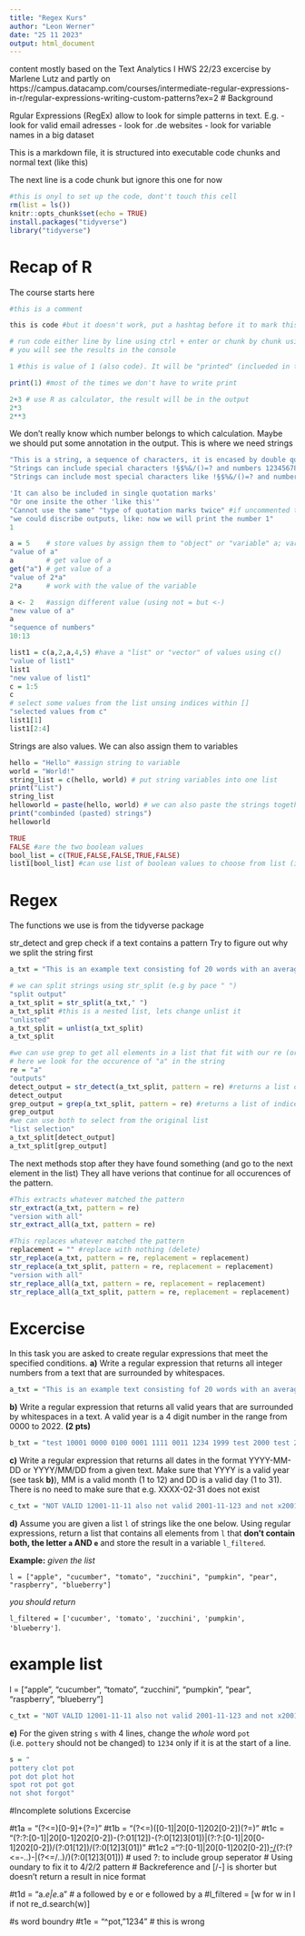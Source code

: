 ---
title: "Regex Kurs"
author: "Leon Werner"
date: "25 11 2023"
output: html_document
---
content mostly based on the Text Analytics I HWS 22/23 excercise by Marlene Lutz
and partly on https://campus.datacamp.com/courses/intermediate-regular-expressions-in-r/regular-expressions-writing-custom-patterns?ex=2
# Background

Rgular Expressions (RegEx) allow to look for simple patterns in text.
E.g. 
- look for valid email adresses
- look for .de websites
- look for variable names in a big dataset


This is a markdown file, it is structured into executable code chunks and normal text (like this)

The next line is a code chunk but ignore this one for now
```{r setup, include=FALSE}
#this is onyl to set up the code, dont't touch this cell
rm(list = ls())
knitr::opts_chunk$set(echo = TRUE)
install.packages("tidyverse")
library("tidyverse")
```

# Recap of R
The course starts here
```{r recap R numers 1, include=True}
#this is a comment

this is code #but it doesn't work, put a hashtag before it to mark this line as comment!

# run code either line by line using ctrl + enter or chunk by chunk using the green play button
# you will see the results in the console

1 #this is value of 1 (also code). It will be "printed" (inclueded in the output)

print(1) #most of the times we don't have to write print

2+3 # use R as calculator, the result will be in the output
2*3
2**3

```

We don't really know which number belongs to which calculation. 
Maybe we should put some annotation in the output. This is where we need strings

```{r recap R strings 1, include=True}
"This is a string, a sequence of characters, it is encased by double quotation marks"
"Strings can include special characters !§$%&/()=? and numbers 1234567890"
"Strings can include most special characters like !§$%&/()=? and numbers 1234567890"

'It can also be included in single quotation marks'
"Or one insite the other 'like this'"
"Cannot use the same" "type of quotation marks twice" #if uncommented this line will cause an error
"we could discribe outputs, like: now we will print the number 1"
1

```

```{r recap R numers 2, include=True}
a = 5    # store values by assign them to "object" or "variable" a; variable names have to start with a letter
"value of a"
a        # get value of a
get("a") # get value of a
"value of 2*a"
2*a      # work with the value of the variable

a <- 2   #assign different value (using not = but <-)
"new value of a"
a
"sequence of numbers"
10:13
```
```{r recap R lists, include=True}
list1 = c(a,2,a,4,5) #have a "list" or "vector" of values using c()
"value of list1"
list1
"new value of list1"
c = 1:5
c
# select some values from the list unsing indices within []
"selected values from c"
list1[1]
list1[2:4]
```
Strings are also values. We can also assign them to variables

```{r recap R strings 2, include=True}

hello = "Hello" #assign string to variable 
world = "World!"
string_list = c(hello, world) # put string variables into one list
print("List")
string_list
helloworld = paste(hello, world) # we can also paste the strings together
print("combinded (pasted) strings")
helloworld

```
```{r recap R bool, include=True}
TRUE
FALSE #are the two boolean values
bool_list = c(TRUE,FALSE,FALSE,TRUE,FALSE)
list1[bool_list] #can use list of boolean values to choose from list (instead of index)
```
# Regex
The functions we use is from the tidyverse package

str_detect and grep check if a text contains a pattern
Try to figure out why we split the string first

```{r regex1, include=T}
a_txt = "This is an example text consisting fof 20 words with an average of 7 chars per word, test 1234123 1233 2312 1231 "

# we can split strings using str_split (e.g by pace " ")
"split output"
a_txt_split = str_split(a_txt," ")
a_txt_split #this is a nested list, lets change unlist it
"unlisted"
a_txt_split = unlist(a_txt_split)
a_txt_split

#we can use grep to get all elements in a list that fit with our re (or pattern)
# here we look for the occurence of "a" in the string
re = "a"
"outputs"
detect_output = str_detect(a_txt_split, pattern = re) #returns a list of Bools
detect_output
grep_output = grep(a_txt_split, pattern = re) #returns a list of indices
grep_output
#we can use both to select from the original list
"list selection"
a_txt_split[detect_output]
a_txt_split[grep_output]
```
The next methods stop after they have found something (and go to the next element in the list)
They all have verions that continue for all occurences of the pattern.
```{r start str_extract, include=T}
#This extracts whatever matched the pattern
str_extract(a_txt, pattern = re)
"version with all"
str_extract_all(a_txt, pattern = re)
```

```{r start str_replace, include=T}
#This replaces whatever matched the pattern
replacement = "" #replace with nothing (delete)
str_replace(a_txt, pattern = re, replacement = replacement)
str_replace(a_txt_split, pattern = re, replacement = replacement)
"version with all"
str_replace_all(a_txt, pattern = re, replacement = replacement)
str_replace_all(a_txt_split, pattern = re, replacement = replacement)

```


# Excercise
In this task you are asked to create regular expressions that meet the specified conditions.
__a)__ Write a regular expression that returns all integer numbers from a text that are surrounded by whitespaces. 
```{r t1a R, include=T}
a_txt = "This is an example text consisting fof 20 words with an average of 7 chars per word, test 1234123 1233 2312 1231 "

```

__b)__ Write a regular expression that returns all valid years that are surrounded by whitespaces in a text. A valid year is a 4 digit number in the range from 0000 to 2022. __(2 pts)__

```{r t1b R, include=T}
b_txt = "test 10001 0000 0100 0001 1111 0011 1234 1999 test 2000 test 2001 test 2010 test 2019 test 2022 test3 2023 test 2024 test test 9999 "

```

__c)__ Write a regular expression that returns all dates in the format YYYY-MM-DD or YYYY/MM/DD from a given text. Make sure that YYYY is a valid year (see task __b)__), MM is a valid month (1 to 12) and DD is a valid day (1 to 31). There is no need to make sure that e.g. XXXX-02-31 does not exist
```{r t1c R, include=T}
c_txt = "NOT VALID 12001-11-11 also not valid 2001-11-123 and not x2001-11-12-11 VALID 2022-12-31 2022/12/31 2022-09-31 2022-12-05 not valid 2023-12-31 2022-13-31 2022-12-32 1 2012/10-20 2012-10/20"

```


__d)__ Assume you are given a list ``l`` of strings like the one below. Using regular expressions, return a list that contains all elements from ``l`` that **don't contain both, the letter ``a`` AND ``e``** and store the result in a variable ``l_filtered``. 

 __Example:__ _given the list_

 ``l = ["apple", "cucumber", "tomato", "zucchini", "pumpkin", "pear", "raspberry", "blueberry"]``

 _you should return_

 ``l_filtered = ['cucumber', 'tomato', 'zucchini', 'pumpkin', 'blueberry']``.

# example list
l = ["apple", "cucumber", "tomato", "zucchini", "pumpkin", "pear", "raspberry", "blueberry"]
```{r t1d, include=T}
c_txt = "NOT VALID 12001-11-11 also not valid 2001-11-123 and not x2001-11-12-11 VALID 2022-12-31 2022/12/31 2022-09-31 2022-12-05 not valid 2023-12-31 2022-13-31 2022-12-32 1 2012/10-20 2012-10/20"

```


 __e)__ For the given string ``s`` with 4 lines, change the _whole_ word ``pot`` (i.e. ``pottery`` should not be changed) to ``1234`` only if it is at the start of a line. 
```{r t1e, include=T}

s = "
pottery clot pot
pot dot plot hot
spot rot pot got
not shot forgot"

```


#Incomplete solutions Excercise

#t1a = "(?<=\s)[0-9]+(?=\s)"
#t1b = "(?<=\s)([0-1]\d{3}|20[0-1]\d|202[0-2])(?=\s)"
#t1c = "(?:\b(?:[0-1]\d{3}|20[0-1]\d|202[0-2])-(?:0\d|1[12])-(?:0\d|[12]\d|3[01])\b)|(?:\b(?:[0-1]\d{3}|20[0-1]\d|202[0-2])/(?:0\d|1[12])/(?:0\d|[12]\d|3[01])\b)"
#t1c2 ="\b(?:[0-1]\d{3}|20[0-1]\d|202[0-2])[-/](?:0\d|1[12])(?:(?<=-..)-|(?<=/..)/)(?:0\d|[12]\d|3[01])\b")
# used ?: to include group seperator
# Using \b boundary to fix it to 4/2/2 pattern
# Backreference and [/-] is shorter but doesn't return a result in nice format

#t1d = "a.*e|e.*a" # a followed by e or e followed by a
#l_filtered = [w for w in l if not re_d.search(w)] 

#\b is word boundry
#t1e = "^pot\b", "1234" # this is wrong
